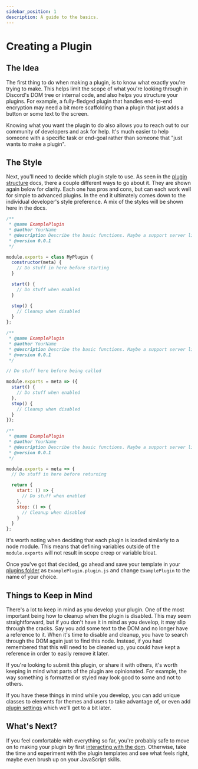 ```yaml
---
sidebar_position: 1
description: A guide to the basics.
---
```


# Creating a Plugin

## The Idea

The first thing to do when making a plugin, is to know what exactly you're trying to make. This helps limit the scope of what you're looking through in Discord's DOM tree or internal code, and also helps you structure your plugins. For example, a fully-fledged plugin that handles end-to-end encryption may need a bit more scaffolding than a plugin that just adds a button or some text to the screen.

Knowing what you want the plugin to do also allows you to reach out to our community of developers and ask for help. It's much easier to help someone with a specific task or end-goal rather than someone that "just wants to make a plugin".

## The Style

Next, you'll need to decide which plugin style to use. As seen in the [plugin structure](../introduction/structure) docs, there a couple different ways to go about it. They are shown again below for clarity. Each one has pros and cons, but can each work well for simple to advanced plugins. In the end it ultimately comes down to the individual developer's style preference. A mix of the styles will be shown here in the docs.


<Tabs className="code-tabs">
<TabItem value="class">

```js showLineNumbers
/**
 * @name ExamplePlugin
 * @author YourName
 * @description Describe the basic functions. Maybe a support server link.
 * @version 0.0.1
 */

module.exports = class MyPlugin {
  constructor(meta) {
    // Do stuff in here before starting
  }

  start() {
    // Do stuff when enabled
  }

  stop() {
    // Cleanup when disabled
  }
};
```

</TabItem>

<TabItem value="arrow">

```js showLineNumbers
/**
 * @name ExamplePlugin
 * @author YourName
 * @description Describe the basic functions. Maybe a support server link.
 * @version 0.0.1
 */

// Do stuff here before being called

module.exports = meta => ({
  start() {
    // Do stuff when enabled
  },
  stop() {
    // Cleanup when disabled
  }
});
```

</TabItem>

<TabItem value="return">

```js showLineNumbers
/**
 * @name ExamplePlugin
 * @author YourName
 * @description Describe the basic functions. Maybe a support server link.
 * @version 0.0.1
 */

module.exports = meta => {
  // Do stuff in here before returning

  return {
    start: () => {
      // Do stuff when enabled
    },
    stop: () => {
      // Cleanup when disabled
    }
  }
};
```

</TabItem>
</Tabs>

It's worth noting when deciding that each plugin is loaded similarly to a node module. This means that defining variables outside of the `module.exports` will not result in scope creep or variable bloat.

Once you've got that decided, go ahead and save your template in your [plugins folder](../introduction/quick-start#plugin-folder) as `ExamplePlugin.plugin.js` and change `ExamplePlugin` to the name of your choice.


## Things to Keep in Mind

There's a lot to keep in mind as you develop your plugin. One of the most important being how to cleanup when the plugin is disabled. This may seem straightforward, but if you don't have it in mind as you develop, it may slip through the cracks. Say you add some text to the DOM and no longer have a reference to it. When it's time to disable and cleanup, you have to search through the DOM again just to find this node. Instead, if you had remembered that this will need to be cleaned up, you could have kept a reference in order to easily remove it later.

If you're looking to submit this plugin, or share it with others, it's worth keeping in mind what parts of the plugin are opinionated. For example, the way something is formatted or styled may look good to some and not to others.

If you have these things in mind while you develop, you can add unique classes to elements for themes and users to take advantage of, or even add [plugin settings](./settings) which we'll get to a bit later.

## What's Next?

If you feel comfortable with everything so far, you're probably safe to move on to making your plugin by first [interacting with the dom](./dom). Otherwise, take the time and experiment with the plugin templates and see what feels right, maybe even brush up on your JavaScript skills.